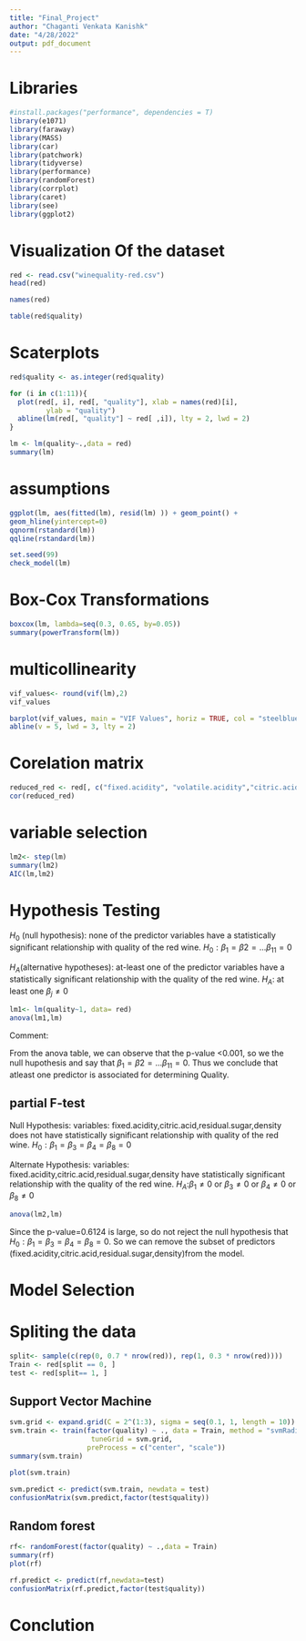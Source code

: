 ---
title: "Final_Project"
author: "Chaganti Venkata Kanishk"
date: "4/28/2022"
output: pdf_document
---

# Libraries 
```{r}
#install.packages("performance", dependencies = T)
library(e1071)
library(faraway)
library(MASS)
library(car)
library(patchwork)
library(tidyverse)
library(performance)
library(randomForest)
library(corrplot)
library(caret)
library(see)
library(ggplot2)
```

#  Visualization Of the dataset

```{r}
red <- read.csv("winequality-red.csv")
head(red)
```

```{r}
names(red)
```

```{r}
table(red$quality)
```


# Scaterplots 
```{r}
red$quality <- as.integer(red$quality)

for (i in c(1:11)){
  plot(red[, i], red[, "quality"], xlab = names(red)[i],
         ylab = "quality")
  abline(lm(red[, "quality"] ~ red[ ,i]), lty = 2, lwd = 2)
}

```


```{r}
lm <- lm(quality~.,data = red)
summary(lm)
```


# assumptions

```{r}
ggplot(lm, aes(fitted(lm), resid(lm) )) + geom_point() +
geom_hline(yintercept=0)
qqnorm(rstandard(lm))
qqline(rstandard(lm))
```





```{r}
set.seed(99)
check_model(lm)
```



# Box-Cox Transformations

```{r}
boxcox(lm, lambda=seq(0.3, 0.65, by=0.05))
summary(powerTransform(lm))
```

# multicollinearity 

```{r}
vif_values<- round(vif(lm),2)
vif_values
```

```{r}
barplot(vif_values, main = "VIF Values", horiz = TRUE, col = "steelblue")
abline(v = 5, lwd = 3, lty = 2)
```


# Corelation matrix

```{r}
reduced_red <- red[, c("fixed.acidity", "volatile.acidity","citric.acid","chlorides","free.sulfur.dioxide","total.sulfur.dioxide","pH","sulphates")]
cor(reduced_red)
```
# variable selection

```{r}
lm2<- step(lm)
summary(lm2)
AIC(lm,lm2)
```

# Hypothesis Testing 

$H_0$ (null hypothesis): none of the predictor variables have a statistically significant relationship with quality of the red wine.
$H_0:\beta_1=\beta2=...\beta_{11}=0$

$H_A$(alternative hypotheses): at-least one of the predictor variables have a statistically significant relationship with the quality of the red wine.
$H_A:$ at least one $\beta_j\ne0$ 

```{r}
lm1<- lm(quality~1, data= red)
anova(lm1,lm)
```

Comment:

From the anova table, we can observe that the p-value <0.001, so we the null hupothesis and say that $\beta_1=\beta2=...\beta_{11}=0$. Thus we conclude that atleast one predictor is associated for determining Quality.

## partial F-test 

Null Hypothesis: variables: fixed.acidity,citric.acid,residual.sugar,density does not have statistically significant relationship with quality of the red wine.
$H_0:\beta_1=\beta_3=\beta_4=\beta_8=0$


Alternate Hypothesis: variables: fixed.acidity,citric.acid,residual.sugar,density have statistically significant relationship with the quality of the red wine.
$H_A:$$\beta_1\ne0$ or $\beta_3\ne0$ or $\beta_4\ne0$ or $\beta_8\ne0$

```{r}
anova(lm2,lm)
```

Since the p-value=0.6124 is large, so do not reject the null hypothesis that $H_0:\beta_1=\beta_3=\beta_4=\beta_8=0$. So we can remove the subset of predictors (fixed.acidity,citric.acid,residual.sugar,density)from the model.


# Model Selection 



# Spliting the data 

```{r}
split<- sample(c(rep(0, 0.7 * nrow(red)), rep(1, 0.3 * nrow(red))))
Train <- red[split == 0, ]
test <- red[split== 1, ] 
```

## Support Vector Machine

```{r}
svm.grid <- expand.grid(C = 2^(1:3), sigma = seq(0.1, 1, length = 10))
svm.train <- train(factor(quality) ~ ., data = Train, method = "svmRadial",
                    tuneGrid = svm.grid,
                   preProcess = c("center", "scale"))
summary(svm.train)

```

```{r}
plot(svm.train)
```

```{r}
svm.predict <- predict(svm.train, newdata = test)
confusionMatrix(svm.predict,factor(test$quality))
```


## Random forest 

```{r}
rf<- randomForest(factor(quality) ~ .,data = Train)
summary(rf)
plot(rf)
```

```{r}
rf.predict <- predict(rf,newdata=test)
confusionMatrix(rf.predict,factor(test$quality))
```




# Conclution 

